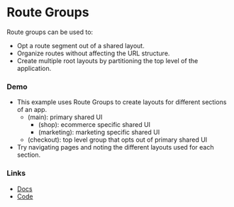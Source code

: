 # Route Groups

Route groups can be used to:

- Opt a route segment out of a shared layout.
- Organize routes without affecting the URL structure.
- Create multiple root layouts by partitioning the top level of the
  application.

### Demo

- This example uses Route Groups to create layouts for different sections of an app.
  - (main): primary shared UI
    - (shop): ecommerce specific shared UI
    - (marketing): marketing specific shared UI
  - (checkout): top level group that opts out of primary shared UI
- Try navigating pages and noting the different layouts used for each
  section.

### Links

- [Docs](https://nextjs.org/docs/app/building-your-application/routing/route-groups)
- [Code](https://github.com/vercel/next-app-router-playground/tree/main/app/route-groups)
